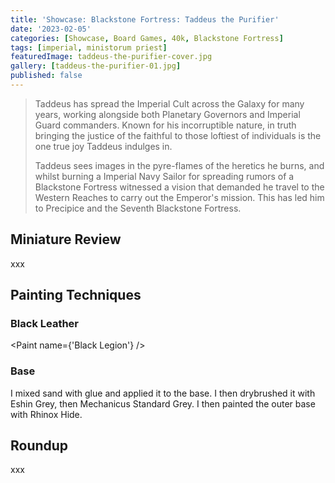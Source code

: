 ```yaml
---
title: 'Showcase: Blackstone Fortress: Taddeus the Purifier'
date: '2023-02-05'
categories: [Showcase, Board Games, 40k, Blackstone Fortress]
tags: [imperial, ministorum priest]
featuredImage: taddeus-the-purifier-cover.jpg
gallery: [taddeus-the-purifier-01.jpg]
published: false
---
```



> Taddeus has spread the Imperial Cult across the Galaxy for many years, working alongside both Planetary Governors and
> Imperial Guard commanders. Known for his incorruptible nature, in truth bringing the justice of the faithful to those
> loftiest of individuals is the one true joy Taddeus indulges in.
>
> Taddeus sees images in the pyre-flames of the heretics he burns, and whilst burning a Imperial Navy Sailor for
> spreading rumors of a Blackstone Fortress witnessed a vision that demanded he travel to the Western Reaches to carry
> out the Emperor's mission. This has led him to Precipice and the Seventh Blackstone Fortress.

## Miniature Review

xxx

## Painting Techniques

### Black Leather

<Paint name={'Black Legion'} />

### Base

I mixed sand with glue and applied it to the base. I then drybrushed it with Eshin Grey, then Mechanicus Standard Grey.
I then painted the outer base with Rhinox Hide.

## Roundup

xxx
